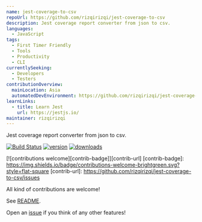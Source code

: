 ```yaml
---
name: jest-coverage-to-csv
repoUrl: https://github.com/rizqirizqi/jest-coverage-to-csv
description: Jest coverage report converter from json to csv.
languages:
  - JavaScript
tags:
  - First Timer Friendly
  - Tools
  - Productivity
  - CLI
currentlySeeking:
  - Developers
  - Testers
contributionOverview:
  mainLocation: Asia
  automatedDevEnvironment: https://github.com/rizqirizqi/jest-coverage-to-csv/actions
learnLinks:
  - title: Learn Jest
    url: https://jestjs.io/
maintainer: rizqirizqi
---
```


<Overview>

Jest coverage report converter from json to csv.

[![Build Status][build-badge]][build-url]
[![version][version-badge]][version-url]
[![downloads][downloads-badge]][downloads-url]

[build-badge]: https://img.shields.io/github/workflow/status/rizqirizqi/jest-coverage-to-csv/Publish?style=flat-square
[build-url]: https://github.com/rizqirizqi/jest-coverage-to-csv/actions
[version-badge]: https://img.shields.io/npm/v/jest-coverage-to-csv.svg?style=flat-square
[version-url]: https://www.npmjs.com/package/jest-coverage-to-csv
[downloads-badge]: https://img.shields.io/npm/dm/jest-coverage-to-csv.svg?style=flat-square
[downloads-url]: http://npm-stat.com/charts.html?package=jest-coverage-to-csv&from=2019-01-01

</Overview>

<Contributing>

[![contributions welcome][contrib-badge]][contrib-url]
[contrib-badge]: https://img.shields.io/badge/contributions-welcome-brightgreen.svg?style=flat-square
[contrib-url]: https://github.com/rizqirizqi/jest-coverage-to-csv/issues

All kind of contributions are welcome!

See [README](https://github.com/rizqirizqi/jest-coverage-to-csv#readme).

Open an [issue](https://github.com/rizqirizqi/jest-coverage-to-csv) if you think of any other features!

</Contributing>
